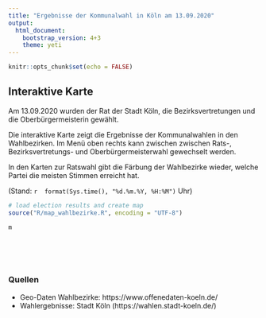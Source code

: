 ```yaml
---
title: "Ergebnisse der Kommunalwahl in Köln am 13.09.2020"
output: 
  html_document:
    bootstrap_version: 4+3
    theme: yeti
---
```


```r
knitr::opts_chunk$set(echo = FALSE)
```




## Interaktive Karte

Am 13.09.2020 wurden der Rat der Stadt Köln, die Bezirksvertretungen und die Oberbürgermeisterin gewählt.

Die interaktive Karte zeigt die Ergebnisse der Kommunalwahlen in den Wahlbezirken. Im Menü oben rechts kann zwischen zwischen Rats-, Bezirksvertretungs- und Oberbürgermeisterwahl gewechselt werden.

In den Karten zur Ratswahl gibt die Färbung der Wahlbezirke wieder, welche Partei die meisten Stimmen erreicht hat.

(Stand: `r  format(Sys.time(), "%d.%m.%Y, %H:%M")` Uhr)

```r
# load election results and create map
source("R/map_wahlbezirke.R", encoding = "UTF-8")
```


```r
m
```

<br>
<br>
<br>

### Quellen

* Geo-Daten Wahlbezirke: https://www.offenedaten-koeln.de/
* Wahlergebnisse: Stadt Köln (https://wahlen.stadt-koeln.de/)


<br>
<br>
